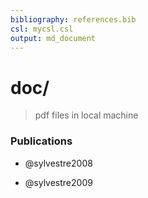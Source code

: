 ```yaml
---
bibliography: references.bib
csl: mycsl.csl
output: md_document
---
```


# doc/

> pdf files in local machine

### Publications

-   @sylvestre2008

-   @sylvestre2009
